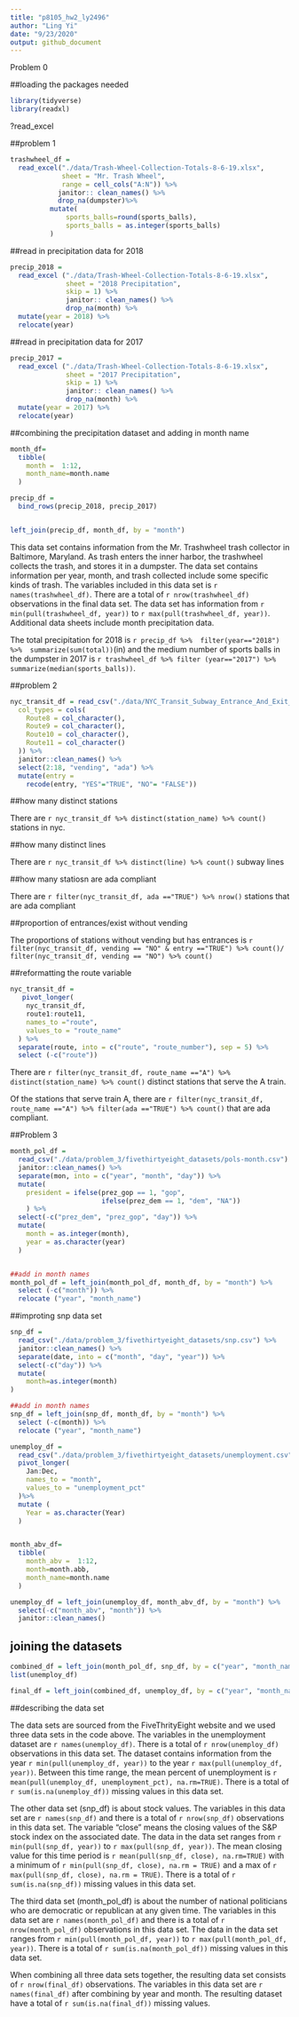 ```yaml
---
title: "p8105_hw2_ly2496"
author: "Ling Yi"
date: "9/23/2020"
output: github_document
---
```


Problem 0

##loading the packages needed

```r
library(tidyverse)
library(readxl)
```


?read_excel

##problem 1

```r
trashwheel_df =
  read_excel("./data/Trash-Wheel-Collection-Totals-8-6-19.xlsx",
             sheet = "Mr. Trash Wheel",
             range = cell_cols("A:N")) %>%
            janitor:: clean_names() %>%
            drop_na(dumpster)%>%
          mutate(
              sports_balls=round(sports_balls),
              sports_balls = as.integer(sports_balls)
          )
```

##read in precipitation data for 2018

```r
precip_2018 =
  read_excel ("./data/Trash-Wheel-Collection-Totals-8-6-19.xlsx",
              sheet = "2018 Precipitation",
              skip = 1) %>% 
              janitor:: clean_names() %>%
              drop_na(month) %>% 
  mutate(year = 2018) %>% 
  relocate(year)
```

##read in precipitation data for 2017

```r
precip_2017 =
  read_excel ("./data/Trash-Wheel-Collection-Totals-8-6-19.xlsx",
              sheet = "2017 Precipitation",
              skip = 1) %>% 
              janitor:: clean_names() %>%
              drop_na(month) %>% 
  mutate(year = 2017) %>% 
  relocate(year)
```


##combining the precipitation dataset and adding in month name

```r
month_df=
  tibble(
    month =  1:12,
    month_name=month.name
  )

precip_df = 
  bind_rows(precip_2018, precip_2017)


left_join(precip_df, month_df, by = "month")

```


This data set contains information from the Mr. Trashwheel trash collector in Baltimore, Maryland. As trash enters the inner harbor, the trashwheel collects the trash, and stores it in a dumpster. The data set contains information per year, month, and trash collected include some specific kinds of trash. The variables included in this data set is `r names(trashwheel_df)`. There are a total of `r nrow(trashwheel_df)` observations in the final data set. The data set has information from `r min(pull(trashwheel_df, year))` to `r max(pull(trashwheel_df, year))`. Additional data sheets include month precipitation data. 

The total precipitation for 2018 is `r precip_df %>%  filter(year=="2018") %>%  summarize(sum(total))`(in) and the medium number of sports balls in the dumpster in 2017 is `r trashwheel_df %>% filter (year=="2017") %>% summarize(median(sports_balls))`. 


##problem 2

```r
nyc_transit_df = read_csv("./data/NYC_Transit_Subway_Entrance_And_Exit_Data.csv",
  col_types = cols(
    Route8 = col_character(),
    Route9 = col_character(),
    Route10 = col_character(),
    Route11 = col_character()
  )) %>% 
  janitor::clean_names() %>% 
  select(2:18, "vending", "ada") %>% 
  mutate(entry = 
    recode(entry, "YES"="TRUE", "NO"= "FALSE"))

```

##how many distinct stations

There are `r nyc_transit_df %>% distinct(station_name) %>% count()` stations in nyc.


##how many distinct lines

There are `r nyc_transit_df %>% distinct(line) %>% count()` subway lines


##how many statiosn are ada compliant

There are `r filter(nyc_transit_df, ada =="TRUE") %>% nrow()` stations that are ada compliant

##proportion of entrances/exist without vending

The proportions of stations without vending but has entrances is `r filter(nyc_transit_df, vending == "NO" & entry =="TRUE") %>% count()/ filter(nyc_transit_df, vending == "NO") %>% count()`


##reformatting the route variable

```r
nyc_transit_df = 
   pivot_longer(
    nyc_transit_df,
    route1:route11, 
    names_to ="route",
    values_to = "route_name"
  ) %>% 
  separate(route, into = c("route", "route_number"), sep = 5) %>% 
  select (-c("route"))

```

There are `r filter(nyc_transit_df, route_name =="A") %>% distinct(station_name) %>% count()` distinct stations that serve the A train. 

Of the stations that serve train A, there are `r filter(nyc_transit_df, route_name =="A") %>% filter(ada =="TRUE") %>% count()` that are ada compliant. 


##Problem 3

```r
month_pol_df = 
  read_csv("./data/problem_3/fivethirtyeight_datasets/pols-month.csv") %>% 
  janitor::clean_names() %>% 
  separate(mon, into = c("year", "month", "day")) %>% 
  mutate(
    president = ifelse(prez_gop == 1, "gop", 
                       ifelse(prez_dem == 1, "dem", "NA"))
    ) %>% 
  select(-c("prez_dem", "prez_gop", "day")) %>% 
  mutate(
    month = as.integer(month),
    year = as.character(year)
  )


##add in month names
month_pol_df = left_join(month_pol_df, month_df, by = "month") %>% 
  select (-c("month")) %>% 
  relocate ("year", "month_name")

```

##improting snp data set


```r
snp_df = 
  read_csv("./data/problem_3/fivethirtyeight_datasets/snp.csv") %>% 
  janitor::clean_names() %>% 
  separate(date, into = c("month", "day", "year")) %>% 
  select(-c("day")) %>% 
  mutate(
    month=as.integer(month)
)

##add in month names
snp_df = left_join(snp_df, month_df, by = "month") %>% 
  select (-c(month)) %>% 
  relocate ("year", "month_name")


```


```r
unemploy_df = 
  read_csv("./data/problem_3/fivethirtyeight_datasets/unemployment.csv") %>% 
  pivot_longer(
    Jan:Dec,
    names_to = "month",
    values_to = "unemployment_pct"
  )%>% 
  mutate (
    Year = as.character(Year)
  )


month_abv_df=
  tibble(
    month_abv =  1:12,
    month=month.abb,
    month_name=month.name
  ) 

unemploy_df = left_join(unemploy_df, month_abv_df, by = "month") %>% 
  select(-c("month_abv", "month")) %>% 
  janitor::clean_names()

```

## joining the datasets

```r

combined_df = left_join(month_pol_df, snp_df, by = c("year", "month_name"))
list(unemploy_df)

final_df = left_join(combined_df, unemploy_df, by = c("year", "month_name"))
```


##describing the data set

The data sets are sourced from the FiveThrityEight website and we used three data sets in the code above. The variables in the unemployment dataset are `r names(unemploy_df)`. There is a total of `r nrow(unemploy_df)` observations in this data set. The dataset contains information from the year `r min(pull(unemploy_df, year))` to the year `r max(pull(unemploy_df, year))`. Between this time range, the mean percent of unemployment is `r mean(pull(unemploy_df, unemployment_pct), na.rm=TRUE)`. There is a total of `r sum(is.na(unemploy_df))` missing values in this data set. 

The other data set (snp_df) is about stock values. The variables in this data set are `r names(snp_df)` and there is a total of `r nrow(snp_df)` observations in this data set. The variable "close" means the closing values of the S&P stock index on the associated date. The data in the data set ranges from `r min(pull(snp_df, year))` to `r max(pull(snp_df, year))`. The mean closing value for this time period is `r mean(pull(snp_df, close), na.rm=TRUE)` with a minimum of `r min(pull(snp_df, close), na.rm = TRUE)` and a max of `r max(pull(snp_df, close), na.rm = TRUE)`. There is a total of `r sum(is.na(snp_df))` missing values in this data set. 

The third data set (month_pol_df) is about the number of national politicians who are democratic or republican at any given time. The variables in this data set are `r names(month_pol_df)` and there is a total of `r nrow(month_pol_df)` observations in this data set. The data in the data set ranges from `r min(pull(month_pol_df, year))` to `r max(pull(month_pol_df, year))`. There is a total of `r sum(is.na(month_pol_df))` missing values in this data set. 


When combining all three data sets together, the resulting data set consists of `r nrow(final_df)` observations. The variables in this data set are `r names(final_df)` after combining by year and month. The resulting dataset have a total of `r sum(is.na(final_df))` missing values.



